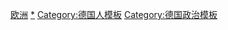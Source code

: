 [[Category:各国政治人物模板|欧洲]]
[[Category:德國政治人物|*]]
[[Category:德国人模板|Category:德国人模板]]
[[Category:德国政治模板|Category:德国政治模板]]
